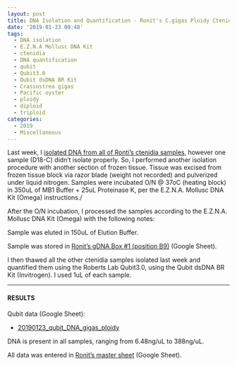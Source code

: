 ```yaml
---
layout: post
title: DNA Isolation and Quantification - Ronit's C.gigas Ploidy Ctenidia
date: '2019-01-23 09:48'
tags:
  - DNA isolation
  - E.Z.N.A Mollusc DNA Kit
  - ctenidia
  - DNA quantification
  - qubit
  - Qubit3.0
  - Qubit dsDNA BR Kit
  - Crassostrea gigas
  - Pacific oyster
  - ploidy
  - diploid
  - triploid
categories:
  - 2019
  - Miscellaneous
---
```

Last week, I [isolated DNA from all of Ronti's ctenidia samples](https://robertslab.github.io/sams-notebook/posts/2019/2019-01-17-DNA-Isolation---C.gigas-Ploidy-Experiment-Ctenidia/), however one sample (D18-C) didn't isolate properly. So, I performed another isolation procedure with another section of frozen tissue. Tissue was excised from frozen tissue block via razor blade (weight not recorded) and pulverized under liquid nitrogen. Samples were incubated O/N @ 37oC (heating block) in 350uL of MB1 Buffer + 25uL Proteinase K, per the E.Z.N.A. Mollusc DNA Kit (Omega) instructions./

After the O/N incubation, I processed the samples according to the E.Z.N.A. Mollusc DNA Kit (Omega) with the following notes:

Sample was eluted in 150uL of Elution Buffer.

Sample was stored in [Ronit's gDNA Box #1 (position B9)](https://docs.google.com/spreadsheets/d/1Gp91BJ5g2W6c4r8UhGVc2UhQGdCHju72aZswpR-Qxpc/edit?usp=sharing) (Google Sheet).

I then thawed all the other ctenidia samples isolated last week and quantified them using the Roberts Lab Qubit3.0, using the Qubit dsDNA BR Kit (Invitrogen). I used 1uL of each sample.

---

#### RESULTS

Qubit data (Google Sheet):

- [20190123_qubit_DNA_gigas_ploidy](https://docs.google.com/spreadsheets/d/11iFZsMtK8J8z1zgXChNt9WS0hVrQCPBmVUzP4ti5oXA/edit?usp=sharing)

DNA is present in all samples, ranging from 6.48ng/uL to 388ng/uL.

All data was entered in [Ronit's master sheet](https://docs.google.com/spreadsheets/d/17mv8gMbmaldggA8Zf0RwBeNF_O4faY8dJFg31XO63K4/edit?usp=sharing) (Google Sheet).
